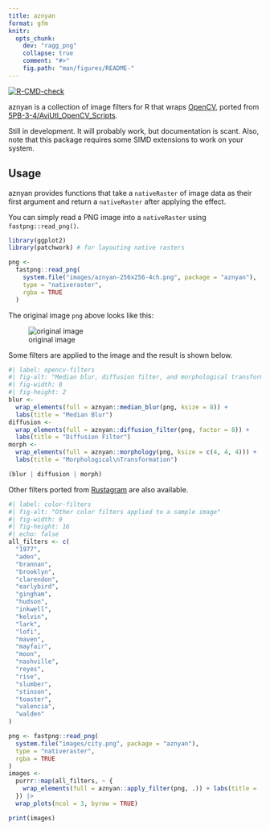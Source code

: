 ```yaml
---
title: aznyan
format: gfm
knitr:
  opts_chunk:
    dev: "ragg_png"
    collapse: true
    comment: "#>"
    fig.path: "man/figures/README-"
---
```


<!-- README.md is generated from README.qmd. Please edit that file -->

<!-- badges: start -->
[![R-CMD-check](https://github.com/paithiov909/aznyan/actions/workflows/R-CMD-check.yaml/badge.svg)](https://github.com/paithiov909/aznyan/actions/workflows/R-CMD-check.yaml)
<!-- badges: end -->

aznyan is a collection of image filters for R that wraps [OpenCV](https://opencv.org/),
ported from [5PB-3-4/AviUtl_OpenCV_Scripts](https://github.com/5PB-3-4/AviUtl_OpenCV_Scripts).

Still in development. It will probably work, but documentation is scant. Also, note that this package requires some SIMD extensions to work on your system.

## Usage

aznyan provides functions that take a `nativeRaster` of image data as their first argument
and return a `nativeRaster` after applying the effect.

You can simply read a PNG image into a `nativeRaster` using `fastpng::read_png()`.

```r
library(ggplot2)
library(patchwork) # for layouting native rasters

png <-
  fastpng::read_png(
    system.file("images/aznyan-256x256-4ch.png", package = "aznyan"),
    type = "nativeraster",
    rgba = TRUE
  )
```

The original image `png` above looks like this:

![original image](inst/images/aznyan-256x256-4ch.png)

Some filters are applied to the image and the result is shown below.

```r
#| label: opencv-filters
#| fig-alt: "Median blur, diffusion filter, and morphological transformation filters applied to a sample image"
#| fig-width: 8
#| fig-height: 2
blur <-
  wrap_elements(full = aznyan::median_blur(png, ksize = 8)) +
  labs(title = "Median Blur")
diffusion <-
  wrap_elements(full = aznyan::diffusion_filter(png, factor = 8)) +
  labs(title = "Diffusion Filter")
morph <-
  wrap_elements(full = aznyan::morphology(png, ksize = c(4, 4, 4))) +
  labs(title = "Morphological\nTransformation")

(blur | diffusion | morph)
```

Other filters ported from [Rustagram](https://github.com/ha-shine/rustagram) are also available.

```r
#| label: color-filters
#| fig-alt: "Other color filters applied to a sample image"
#| fig-width: 9
#| fig-height: 16
#| echo: false
all_filters <- c(
  "1977",
  "aden",
  "brannan",
  "brooklyn",
  "clarendon",
  "earlybird",
  "gingham",
  "hudson",
  "inkwell",
  "kelvin",
  "lark",
  "lofi",
  "maven",
  "mayfair",
  "moon",
  "nashville",
  "reyes",
  "rise",
  "slumber",
  "stinson",
  "toaster",
  "valencia",
  "walden"
)

png <- fastpng::read_png(
  system.file("images/city.png", package = "aznyan"),
  type = "nativeraster",
  rgba = TRUE
)
images <-
  purrr::map(all_filters, ~ {
    wrap_elements(full = aznyan::apply_filter(png, .)) + labs(title = .)
  }) |>
  wrap_plots(ncol = 3, byrow = TRUE)

print(images)
```
